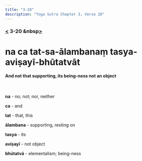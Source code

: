 ```yaml
---
title: "3-20"
description: "Yoga Sutra Chapter 3, Verse 20"
---
```


### [<](/Chapter-3/3-19/) 3-20 &nbsp[>](/Chapter-3/3-21/)

# na ca tat-sa-ālambanaṃ tasya-aviṣayī-bhūtatvāt

#### And not that supporting, its being-ness not an object

<br />

**na** - no; not; nor, neither

**ca** - and

**tat** - that, this

**ālambana** - supporting, resting on

**tasya** - its

**aviṣayī** - not object

**bhūtatvā** - elementalism; being-ness

<br />
